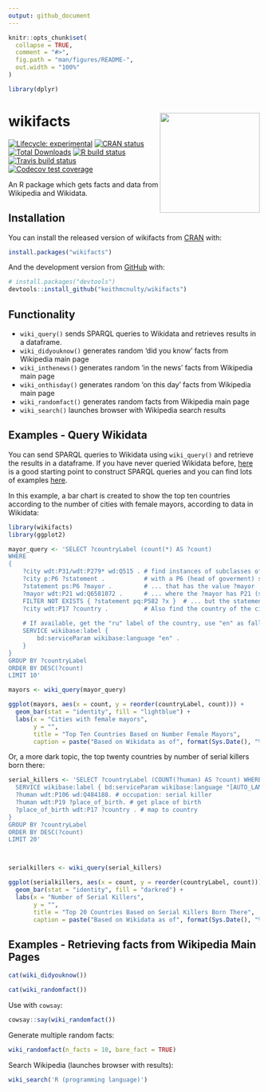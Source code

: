 ```yaml
---
output: github_document
---
```


<!-- README.md is generated from README.Rmd. Please edit that file -->

```r
knitr::opts_chunk$set(
  collapse = TRUE,
  comment = "#>",
  fig.path = "man/figures/README-",
  out.width = "100%"
)
```

```r
library(dplyr)
```

# wikifacts <img src="wikifacts.png" align="right" width="200"/>

<!-- badges: start -->
[![Lifecycle: experimental](https://img.shields.io/badge/lifecycle-experimental-orange.svg)](https://www.tidyverse.org/lifecycle/#experimental)
[![CRAN status](https://www.r-pkg.org/badges/version/wikifacts)](https://CRAN.R-project.org/package=wikifacts)
[![Total Downloads](http://cranlogs.r-pkg.org/badges/grand-total/wikifacts?color=green)](https://cran.r-project.org/package=wikifacts)
[![R build status](https://github.com/keithmcnulty/wikifacts/workflows/R-CMD-check/badge.svg)](https://github.com/keithmcnulty/wikifacts/actions)
[![Travis build status](https://travis-ci.com/keithmcnulty/wikifacts.svg?branch=master)](https://travis-ci.com/keithmcnulty/wikifacts)
[![Codecov test coverage](https://codecov.io/gh/keithmcnulty/wikifacts/branch/master/graph/badge.svg)](https://codecov.io/gh/keithmcnulty/wikifacts?branch=master)
<!-- badges: end -->

An R package which gets facts and data from Wikipedia and Wikidata. 

## Installation

You can install the released version of wikifacts from [CRAN](https://CRAN.R-project.org) with:

``` r
install.packages("wikifacts")
```

And the development version from [GitHub](https://github.com/) with:

``` r
# install.packages("devtools")
devtools::install_github("keithmcnulty/wikifacts")
```

## Functionality

- `wiki_query()` sends SPARQL queries to Wikidata and retrieves results in a dataframe.
- `wiki_didyouknow()` generates random 'did you know' facts from Wikipedia main page
- `wiki_inthenews()` generates random 'in the news' facts from Wikipedia main page
- `wiki_onthisday()` generates random 'on this day' facts from Wikipedia main page
- `wiki_randomfact()` generates random facts from Wikipedia main page
- `wiki_search()` launches browser with Wikipedia search results

## Examples - Query Wikidata

You can send SPARQL queries to Wikidata using `wiki_query()` and retrieve the results in a dataframe. If you have never queried Wikidata before, [here](https://query.wikidata.org/) is a good starting point to construct SPARQL queries and you can find lots of examples [here](https://www.wikidata.org/wiki/Wikidata:SPARQL_query_service/queries/examples).

In this example, a bar chart is created to show the top ten countries according to the number of cities with female mayors, according to data in Wikidata:

```r
library(wikifacts)
library(ggplot2)

mayor_query <- 'SELECT ?countryLabel (count(*) AS ?count)
WHERE
{
	?city wdt:P31/wdt:P279* wd:Q515 . # find instances of subclasses of city
	?city p:P6 ?statement .           # with a P6 (head of goverment) statement
	?statement ps:P6 ?mayor .         # ... that has the value ?mayor
	?mayor wdt:P21 wd:Q6581072 .      # ... where the ?mayor has P21 (sex or gender) female
	FILTER NOT EXISTS { ?statement pq:P582 ?x }  # ... but the statement has no P582 (end date) qualifier
	?city wdt:P17 ?country .          # Also find the country of the city
 	
	# If available, get the "ru" label of the country, use "en" as fallback:
	SERVICE wikibase:label {
		bd:serviceParam wikibase:language "en" .
	}
}
GROUP BY ?countryLabel
ORDER BY DESC(?count)
LIMIT 10'

mayors <- wiki_query(mayor_query)

ggplot(mayors, aes(x = count, y = reorder(countryLabel, count))) +
  geom_bar(stat = "identity", fill = "lightblue") +
  labs(x = "Cities with female mayors",
       y = "",
       title = "Top Ten Countries Based on Number Female Mayors",
       caption = paste("Based on Wikidata as of", format(Sys.Date(), "%d %B %Y")))

```

Or, a more dark topic, the top twenty countries by number of serial killers born there:

```r
serial_killers <- 'SELECT ?countryLabel (COUNT(?human) AS ?count) WHERE { 
  SERVICE wikibase:label { bd:serviceParam wikibase:language "[AUTO_LANGUAGE],en". }
  ?human wdt:P106 wd:Q484188. # occupation: serial killer
  ?human wdt:P19 ?place_of_birth. # get place of birth
  ?place_of_birth wdt:P17 ?country . # map to country
}
GROUP BY ?countryLabel
ORDER BY DESC(?count)
LIMIT 20'



serialkillers <- wiki_query(serial_killers)

ggplot(serialkillers, aes(x = count, y = reorder(countryLabel, count))) +
  geom_bar(stat = "identity", fill = "darkred") +
  labs(x = "Number of Serial Killers",
       y = "",
       title = "Top 20 Countries Based on Serial Killers Born There",
       caption = paste("Based on Wikidata as of", format(Sys.Date(), "%d %B %Y")))

```


## Examples - Retrieving facts from Wikipedia Main Pages

``` r
cat(wiki_didyouknow())
```

``` r
cat(wiki_randomfact())
```

Use with `cowsay`: 

``` r
cowsay::say(wiki_randomfact())
```

Generate multiple random facts:

``` r
wiki_randomfact(n_facts = 10, bare_fact = TRUE)

```

Search Wikipedia (launches browser with results):

```r
wiki_search('R (programming language)')
```
